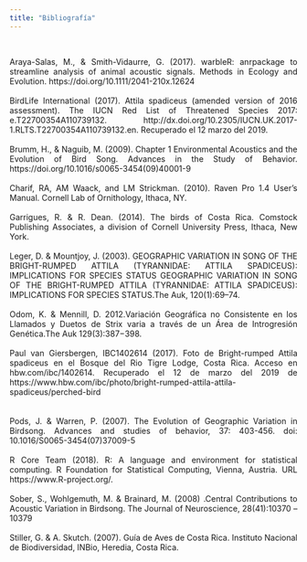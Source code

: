 ---
title: "Bibliografía"
---
\
<p align="justify">
Araya-Salas, M., & Smith-Vidaurre, G. (2017). warbleR: anrpackage to streamline analysis of animal acoustic signals. Methods in Ecology and Evolution. https://doi.org/10.1111/2041-210x.12624
\
\
BirdLife International (2017). Attila spadiceus (amended version of 2016   assessment). The IUCN Red List of Threatened Species 2017: e.T22700354A110739132. http://dx.doi.org/10.2305/IUCN.UK.2017-1.RLTS.T22700354A110739132.en. Recuperado el 12 marzo del 2019.
\
\
Brumm, H., & Naguib, M. (2009). Chapter 1 Environmental Acoustics and the Evolution of Bird Song. Advances in the Study of Behavior. https://doi.org/10.1016/s0065-3454(09)40001-9
\
\
Charif, RA, AM Waack, and LM Strickman. (2010). Raven Pro 1.4 User’s Manual. Cornell Lab of Ornithology, Ithaca, NY.
\
\
Garrigues, R. & R. Dean. (2014). The birds of Costa Rica. Comstock Publishing Associates, a division of Cornell University Press, Ithaca, New York.
\
\
Leger, D. & Mountjoy, J. (2003). GEOGRAPHIC VARIATION IN SONG OF THE BRIGHT-RUMPED ATTILA (TYRANNIDAE: ATTILA SPADICEUS): IMPLICATIONS FOR SPECIES STATUS GEOGRAPHIC VARIATION IN SONG OF THE BRIGHT-RUMPED ATTILA (TYRANNIDAE: ATTILA SPADICEUS): IMPLICATIONS FOR SPECIES STATUS.The Auk, 120(1):69–74.
\
\
Odom, K. & Mennill, D. 2012.Variación Geográfica no Consistente en los Llamados y Duetos de Strix varia a través de un Área de Introgresión Genética.The Auk 129(3):387−398.
\
\
Paul van Giersbergen, IBC1402614 (2017). Foto de Bright-rumped Attila spadiceus en el Bosque del Rio Tigre Lodge, Costa Rica. Acceso en hbw.com/ibc/1402614. Recuperado el 12 de marzo del 2019 de https://www.hbw.com/ibc/photo/bright-rumped-attila-attila-spadiceus/perched-bird  
\
\
Pods, J. & Warren, P. (2007). The Evolution of Geographic Variation in Birdsong. Advances and studies of behavior,  37: 403-456. doi: 10.1016/S0065-3454(07)37009-5
\
\
R Core Team (2018). R: A language and environment for statistical computing. 
R Foundation for Statistical Computing, Vienna, Austria. URL https://www.R-project.org/.
\
\
Sober, S., Wohlgemuth, M. & Brainard, M. (2008) .Central Contributions to Acoustic Variation in Birdsong. The Journal of Neuroscience, 28(41):10370 –10379
\
\
Stiller, G. & A. Skutch. (2007). Guía de Aves de Costa Rica. Instituto Nacional de Biodiversidad, INBio, Heredia, Costa Rica.
</p>